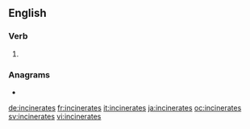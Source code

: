 ==English==

===Verb===
{{head|en|verb form}}

# {{en-third-person singular of|incinerate}}

===Anagrams===
* {{l|en|ancientries}}

[[de:incinerates]]
[[fr:incinerates]]
[[it:incinerates]]
[[ja:incinerates]]
[[oc:incinerates]]
[[sv:incinerates]]
[[vi:incinerates]]
